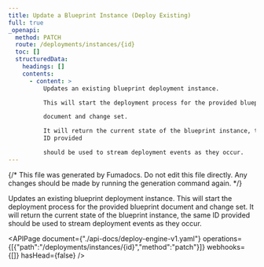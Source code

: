 ```yaml
---
title: Update a Blueprint Instance (Deploy Existing)
full: true
_openapi:
  method: PATCH
  route: /deployments/instances/{id}
  toc: []
  structuredData:
    headings: []
    contents:
      - content: >
          Updates an existing blueprint deployment instance.

          This will start the deployment process for the provided blueprint

          document and change set.

          It will return the current state of the blueprint instance, the same
          ID provided

          should be used to stream deployment events as they occur.
---
```


{/* This file was generated by Fumadocs. Do not edit this file directly. Any changes should be made by running the generation command again. */}

Updates an existing blueprint deployment instance.
This will start the deployment process for the provided blueprint
document and change set.
It will return the current state of the blueprint instance, the same ID provided
should be used to stream deployment events as they occur.


<APIPage document={"./api-docs/deploy-engine-v1.yaml"} operations={[{"path":"/deployments/instances/{id}","method":"patch"}]} webhooks={[]} hasHead={false} />